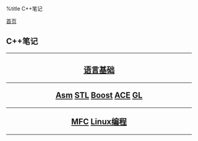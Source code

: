 %title C++笔记

[[../../index|首页]]
==C++笔记==
----
<center>
<h2>
[[base/index|语言基础]]
----
[[asm/index|Asm]]
[[stl/index|STL]]
[[boost/index|Boost]]
[[ace/index|ACE]]
[[opengl/index|GL]]
----
[[mfc/index|MFC]]
[[linux/index|Linux编程]]
</h2>
</center>
----
